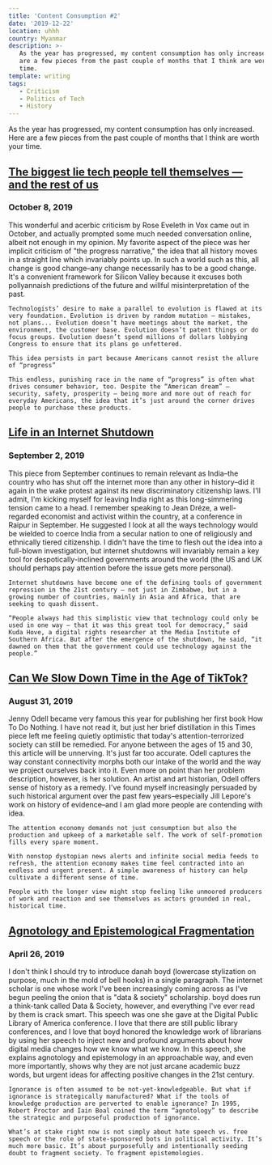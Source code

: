 ```yaml
---
title: 'Content Consumption #2'
date: '2019-12-22'
location: uhhh
country: Myanmar
description: >-
   As the year has progressed, my content consumption has only increased. Here
   are a few pieces from the past couple of months that I think are worth your
   time.
template: writing
tags:
   - Criticism
   - Politics of Tech
   - History
---
```


As the year has progressed, my content consumption has only increased. Here are
a few pieces from the past couple of months that I think are worth your time.

## [The biggest lie tech people tell themselves — and the rest of us](https://www.vox.com/the-highlight/2019/10/1/20887003/tech-technology-evolution-natural-inevitable-ethics)

### October 8, 2019

This wonderful and acerbic criticism by Rose Eveleth in Vox came out in October,
and actually prompted some much needed conversation online, albeit not enough in
my opinion. My favorite aspect of the piece was her implicit criticism of "the
progress narrative," the idea that all history moves in a straight line which
invariably points up. In such a world such as this, all change is good
change–any change necessarily has to be a good change. It's a convenient
framework for Silicon Valley because it excuses both pollyannaish predictions of
the future and willful misinterpretation of the past.

    Technologists’ desire to make a parallel to evolution is flawed at its very foundation. Evolution is driven by random mutation — mistakes, not plans... Evolution doesn’t have meetings about the market, the environment, the customer base. Evolution doesn’t patent things or do focus groups. Evolution doesn’t spend millions of dollars lobbying Congress to ensure that its plans go unfettered.

    This idea persists in part because Americans cannot resist the allure of “progress”

    This endless, punishing race in the name of “progress” is often what drives consumer behavior, too. Despite the “American dream” — security, safety, prosperity — being more and more out of reach for everyday Americans, the idea that it’s just around the corner drives people to purchase these products.

## [Life in an Internet Shutdown](https://www.nytimes.com/2019/09/02/world/africa/internet-shutdown-economy.html)

### September 2, 2019

This piece from September continues to remain relevant as India–the country who
has shut off the internet more than any other in history–did it again in the
wake protest against its new discriminatory citizenship laws. I'll admit, I'm
kicking myself for leaving India right as this long-simmering tension came to a
head. I remember speaking to Jean Dréze, a well-regarded economist and activist
within the country, at a conference in Raipur in September. He suggested I look
at all the ways technology would be wielded to coerce India from a secular
nation to one of religiously and ethnically tiered citizenship. I didn't have
the time to flesh out the idea into a full-blown investigation, but internet
shutdowns will invariably remain a key tool for despotically-inclined
governments around the world (the US and UK should perhaps pay attention before
the issue gets more personal).

    Internet shutdowns have become one of the defining tools of government repression in the 21st century — not just in Zimbabwe, but in a growing number of countries, mainly in Asia and Africa, that are seeking to quash dissent.

    “People always had this simplistic view that technology could only be used in one way — that it was this great tool for democracy,” said Kuda Hove, a digital rights researcher at the Media Institute of Southern Africa. But after the emergence of the shutdown, he said, “it dawned on them that the government could use technology against the people.”

## [Can We Slow Down Time in the Age of TikTok?](https://www.nytimes.com/2019/08/31/opinion/sunday/students-time.html)

### August 31, 2019

Jenny Odell became very famous this year for publishing her first book How To Do
Nothing. I have not read it, but just her brief distillation in this Times piece
left me feeling quietly optimistic that today's attention-terrorized society can
still be remedied. For anyone between the ages of 15 and 30, this article will
be unnerving. It's just far too accurate. Odell captures the way constant
connectivity morphs both our intake of the world and the way we project
ourselves back into it. Even more on point than her problem description,
however, is her solution. An artist and art historian, Odell offers sense of
history as a remedy. I've found myself increasingly persuaded by such historical
argument over the past few years–especially Jill Lepore's work on history of
evidence–and I am glad more people are contending with idea.

    The attention economy demands not just consumption but also the production and upkeep of a marketable self. The work of self-promotion fills every spare moment.

    With nonstop dystopian news alerts and infinite social media feeds to refresh, the attention economy makes time feel contracted into an endless and urgent present. A simple awareness of history can help cultivate a different sense of time.

    People with the longer view might stop feeling like unmoored producers of work and reaction and see themselves as actors grounded in real, historical time.

## [Agnotology and Epistemological Fragmentation](https://points.datasociety.net/agnotology-and-epistemological-fragmentation-56aa3c509c6b)

### April 26, 2019

I don't think I should try to introduce danah boyd (lowercase stylization on
purpose, much in the mold of bell hooks) in a single paragraph. The internet
scholar is one whose work I've been increasingly coming across as I've begun
peeling the onion that is "data & society" scholarship. boyd does run a
think-tank called Data & Society, however, and everything I've ever read by them
is crack smart. This speech was one she gave at the Digital Public Library of
America conference. I love that there are still public library conferences, and
I love that boyd honored the knowledge work of librarians by using her speech to
inject new and profound arguments about how digital media changes how we know
what we know. In this speech, she explains agnotology and epistemology in an
approachable way, and even more importantly, shows why they are not just arcane
academic buzz words, but urgent ideas for affecting positive changes in the 21st
century.

    Ignorance is often assumed to be not-yet-knowledgeable. But what if ignorance is strategically manufactured? What if the tools of knowledge production are perverted to enable ignorance? In 1995, Robert Proctor and Iain Boal coined the term “agnotology” to describe the strategic and purposeful production of ignorance.

    What’s at stake right now is not simply about hate speech vs. free speech or the role of state-sponsored bots in political activity. It’s much more basic. It’s about purposefully and intentionally seeding doubt to fragment society. To fragment epistemologies.
